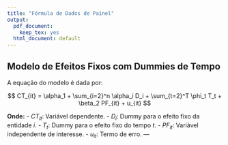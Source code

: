 ```yaml
---
title: "Fórmula de Dados de Painel"
output: 
  pdf_document: 
    keep_tex: yes
  html_document: default
---
```


## Modelo de Efeitos Fixos com Dummies de Tempo

A equação do modelo é dada por:

$$
CT_{it} = \alpha_1 + \sum_{i=2}^n \alpha_i D_i + \sum_{t=2}^T \phi_t T_t + \beta_2 PF_{it} + u_{it}
$$

**Onde:**
- $CT_{it}$: Variável dependente.
- $D_i$: Dummy para o efeito fixo da entidade $i$.
- $T_t$: Dummy para o efeito fixo do tempo $t$.
- $PF_{it}$: Variável independente de interesse.
- $u_{it}$: Termo de erro.
---

```{}
```
